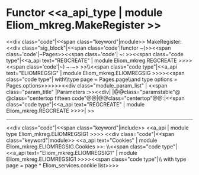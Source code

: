 =Functor <<a_api_type | module Eliom_mkreg.MakeRegister >> =
<<div class="code"|<<span class="keyword"|module>> MakeRegister: <<div class="sig_block"|<<span class='code'|functor ~(>><<span class='code'|~Pages>><<span class='code'| ~: >><<span class="code type"|<<a_api text="REGCREATE" | module Eliom_mkreg.REGCREATE >>>><<span class='code'|~) ~-~> >>\\{{{   }}}<<span class="code type"|<<a_api text="ELIOMREGSIG" | module Eliom_mkreg.ELIOMREGSIG >>>><<span class="code type"|{{{  }}} with\\{{{   }}}type page = Pages.page\\{{{   }}}and type options = Pages.options>>>>>><<div class="module_param_list" | <<span class="param_title" |Parameters :>><<div|
|@@class="paramstable"@ @class="centertop fifteen code"@@{{{Pages}}}|@@class="centertop"@@:|<<span class="code type"|<<a_api text="REGCREATE" | module Eliom_mkreg.REGCREATE >>>>|
>>

----
<<div class="code"|<<span class="keyword"|include>> <<a_api | module type Eliom_mkreg.ELIOMREGSIG1 >>>>
<<div class="code"|<<span class="keyword"|module>> <<a_api text="Cookies" | module Eliom_mkreg.ELIOMREGSIG.Cookies >>: \\{{{   }}}<<span class="code type"|<<a_api text="Eliom_mkreg.ELIOMREGSIG1" | module Eliom_mkreg.ELIOMREGSIG1 >>>><<span class="code type"|{{{  }}}\\{{{   }}}    with type page = page * Eliom_services.cookie list>>>>